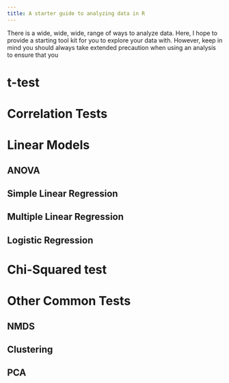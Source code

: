 ```yaml
---
title: A starter guide to analyzing data in R
---
```


There is a wide, wide, wide, range of ways to analyze data. Here, I hope to provide a starting tool kit for you to explore your data with. However, keep in mind you should always take extended precaution when using an analysis to ensure that you

# t-test

# Correlation Tests

# Linear Models

## ANOVA

## Simple Linear Regression

## Multiple Linear Regression

## Logistic Regression

# Chi-Squared test

# Other Common Tests

## NMDS

## Clustering

## PCA

